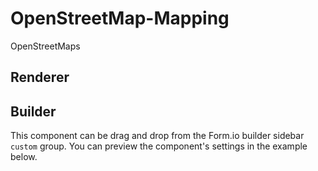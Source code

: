 
<Meta of={OpenStreetMapLocationStories} />

# OpenStreetMap-Mapping

OpenStreetMaps

## Renderer

<Canvas>
  <Story of={OpenStreetMapLocationStories.Renderer} />

  <Story of={OpenStreetMapLocationStories.Renderer2} />
</Canvas>

## Builder

This component can be drag and drop from the Form.io builder sidebar `custom` group.
You can preview the component's settings in the example below.

<Canvas>
  <Story of={OpenStreetMapLocationStories.Builder} />
</Canvas>
